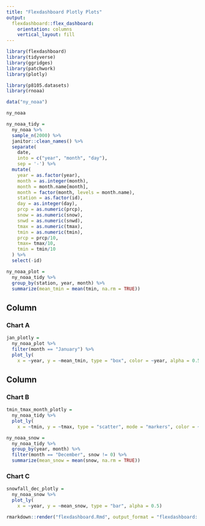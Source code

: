 ```yaml
---
title: "Flexdashboard Plotly Plots"
output: 
  flexdashboard::flex_dashboard:
    orientation: columns
    vertical_layout: fill
---
```


```r
library(flexdashboard)
library(tidyverse)
library(ggridges)
library(patchwork)
library(plotly)

library(p8105.datasets)
library(rnoaa)

data("ny_noaa")

ny_noaa 
```

```r
ny_noaa_tidy = 
  ny_noaa %>% 
  sample_n(2000) %>% 
  janitor::clean_names() %>% 
  separate(
    date,
    into = c("year", "month", "day"),
    sep = '-') %>% 
  mutate(
    year = as.factor(year),
    month = as.integer(month),
    month = month.name[month],
    month = factor(month, levels = month.name),
    station = as.factor(id),
    day = as.integer(day),
    prcp = as.numeric(prcp),
    snow = as.numeric(snow),
    snwd = as.numeric(snwd),
    tmax = as.numeric(tmax),
    tmin = as.numeric(tmin),
    prcp = prcp/10,
    tmax= tmax/10,
    tmin = tmin/10
  ) %>% 
  select(-id)
```

```r
ny_noaa_plot = 
  ny_noaa_tidy %>% 
  group_by(station, year, month) %>% 
  summarize(mean_tmin = mean(tmin, na.rm = TRUE))
```

Column {data-width=650}
-----------------------------------------------------------------------

### Chart A
```r
jan_plotly =
  ny_noaa_plot %>% 
  filter(month == "January") %>% 
  plot_ly(
    x = ~year, y = ~mean_tmin, type = "box", color = ~year, alpha = 0.5)
```

Column {data-width=350}
-----------------------------------------------------------------------

### Chart B
```r
tmin_tmax_month_plotly =
  ny_noaa_tidy %>% 
  plot_ly(
    x = ~tmin, y = ~tmax, type = "scatter", mode = "markers", color = ~month, alpha = 0.5)
```

```r
ny_noaa_snow = 
  ny_noaa_tidy %>% 
  group_by(year, month) %>% 
  filter(month == "December", snow != 0) %>% 
  summarize(mean_snow = mean(snow, na.rm = TRUE))
```
### Chart C
```r
snowfall_dec_plotly =
  ny_noaa_snow %>% 
  plot_ly(
    x = ~year, y = ~mean_snow, type = "bar", alpha = 0.5)
```

```r
rmarkdown::render("flexdashboard.Rmd", output_format = "flexdashboard::flex_dashboard")
```

